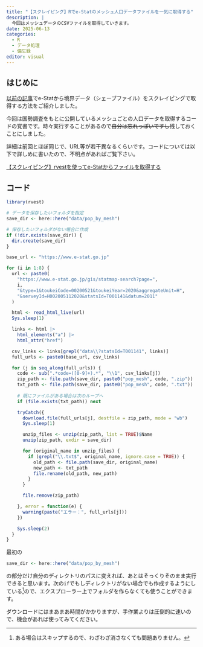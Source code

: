 ```yaml
---
title: "【スクレイピング】Rでe-Statのメッシュ人口データファイルを一気に取得する"
description: |
  今回はメッシュデータのCSVファイルを取得していきます。
date: 2025-06-13
categories:
  - R
  - データ処理
  - 備忘録
editor: visual
---
```


## はじめに

[以前の記事](../250319_scraping/index.qmd)でe-Statから境界データ（シェープファイル）をスクレイピングで取得する方法をご紹介しました。

今回は国勢調査をもとに公開しているメッシュごとの人口データを取得するコードの覚書です。時々実行することがあるので~~自分は忘れっぽいですし~~残しておくことにしました。

詳細は前回とほぼ同じで、URL等が若干異なるくらいです。コードについては以下で詳しめに書いたので、不明点があればご覧下さい。

::: {.callout-tip appearance="minimal"}
[【スクレイピング】rvestを使ってe-Statからファイルを取得する](../250319_scraping/index.qmd)
:::

## コード

``` r
library(rvest)

# データを保存したいフォルダを指定
save_dir <- here::here("data/pop_by_mesh")

# 保存したいフォルダがない場合に作成
if (!dir.exists(save_dir)) {
  dir.create(save_dir)
}

base_url <- "https://www.e-stat.go.jp"

for (i in 1:8) {
  url <- paste0(
    "https://www.e-stat.go.jp/gis/statmap-search?page=",
    i,
    "&type=1&toukeiCode=00200521&toukeiYear=2020&aggregateUnit=H",
    "&serveyId=H002005112020&statsId=T001141&datum=2011"
  )

  html <- read_html_live(url)
  Sys.sleep(1)

  links <- html |>
    html_elements("a") |>
    html_attr("href")

  csv_links <- links[grepl("data\\?statsId=T001141", links)]
  full_urls <- paste0(base_url, csv_links)

  for (j in seq_along(full_urls)) {
    code <- sub(".*code=([0-9]+).*", "\\1", csv_links[j])
    zip_path <- file.path(save_dir, paste0("pop_mesh", code, ".zip"))
    txt_path <- file.path(save_dir, paste0("pop_mesh", code, ".txt"))
    
    # 既にファイルがある場合は次のループへ
    if (file.exists(txt_path)) next

    tryCatch({
      download.file(full_urls[j], destfile = zip_path, mode = "wb")
      Sys.sleep(1)

      unzip_files <- unzip(zip_path, list = TRUE)$Name
      unzip(zip_path, exdir = save_dir)

      for (original_name in unzip_files) {
        if (grepl("\\.txt$", original_name, ignore.case = TRUE)) {
          old_path <- file.path(save_dir, original_name)
          new_path <- txt_path
          file.rename(old_path, new_path)
        }
      }

      file.remove(zip_path)

    }, error = function(e) {
      warning(paste("エラー：", full_urls[j]))
    })

    Sys.sleep(2)
  }
}
```

最初の

``` r
save_dir <- here::here("data/pop_by_mesh")
```

の部分だけ自分のディレクトリのパスに変えれば、あとはそっくりそのまま実行できると思います。次の`if`でもしディレクトリがない場合でも作成するようにしている[^1]ので、エクスプローラー上でフォルダを作らなくても使うことができます。

[^1]: ある場合はスキップするので、わざわざ消さなくても問題ありません。

ダウンロードにはまあまあ時間がかかりますが、手作業よりは圧倒的に速いので、機会があれば使ってみてください。
